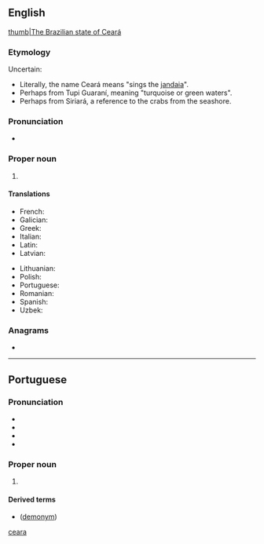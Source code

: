 {{also|ceara|ceará|ceară}}
==English==
{{wikipedia}}
[[file:Brazil State Ceara.svg|thumb|The Brazilian state of Ceará]]

===Etymology===
Uncertain:
* Literally, the name Ceará means "sings the [[Aratinga jandaya|jandaia]]".
* Perhaps from Tupi Guaraní, meaning "turquoise or green waters".
* Perhaps from Siriará, a reference to the crabs from the seashore.

===Pronunciation===
* {{IPA|en|/seɪ.əˈɹɑː/}}

===Proper noun===
{{en-proper noun}}

# {{place|en|state|r/Northeast Region|c/Brazil|capital=Fortaleza}}

====Translations====
{{trans-top|state in north-eastern Brazil}}
* French: {{t+|fr|Ceará|m}}
* Galician: {{t|gl|Ceará|m}}
* Greek: {{t|el|Σεαρά|f}}
* Italian: {{t|it|Ceará|m}}
* Latin: {{t|la|Siara|f}}
* Latvian: {{t|lv|Seara|f}}
{{trans-mid}}
* Lithuanian: {{t|lt|Seara|f}}
* Polish: {{t|pl|Ceará|f}}
* Portuguese: {{t+|pt|Ceará|m}}
* Romanian: {{t|ro|Ceará|f}}
* Spanish: {{t|es|Ceará|m}}
* Uzbek: {{t|uz|Seara}}
{{trans-bottom}}

===Anagrams===
* {{anagrams|en|a=aacer|arace|areca}}

[[Category:English terms spelled with Á|ceara]]

----

==Portuguese==

===Pronunciation===
{{pt-IPA|br=Ceará,Ciará|pt=Ciará,Ceará}}
* {{audio|pt|Pt-br Ceará.ogg|Audio (BR)}}
* {{homophones|pt|ceará}}
* {{rhymes|pt|a|s=3}}
* {{hyphenation|pt|Ce|a|rá}}

===Proper noun===
{{pt-proper noun|m}}

# {{place|pt|state|r/Northeast Region|c/Brazil|capital=Fortaleza}}
#: {{l|pt|CE}} {{q|abbreviation}}

====Derived terms====
* {{l|pt|cearense}} ([[demonym]])